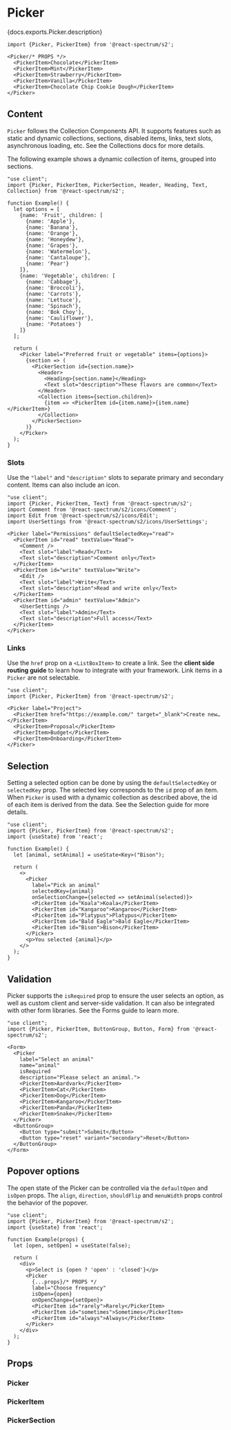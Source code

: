 

# Picker

<PageDescription>{docs.exports.Picker.description}</PageDescription>

```tsx render docs={docs.exports.Picker} links={docs.links} props={['size', 'labelPosition', 'labelAlign', 'necessityIndicator', 'isRequired', 'isQuiet', 'isDisabled', 'isInvalid']} initialProps={{label: 'Ice cream flavor'}} type="s2"
import {Picker, PickerItem} from '@react-spectrum/s2';

<Picker/* PROPS */>
  <PickerItem>Chocolate</PickerItem>
  <PickerItem>Mint</PickerItem>
  <PickerItem>Strawberry</PickerItem>
  <PickerItem>Vanilla</PickerItem>
  <PickerItem>Chocolate Chip Cookie Dough</PickerItem>
</Picker>
```

## Content

`Picker` follows the Collection Components API. It supports features such as static and dynamic collections, sections, disabled items, links, text slots, asynchronous loading, etc. See the Collections docs for more details.

The following example shows a dynamic collection of items, grouped into sections.

```tsx render hideImports
"use client";
import {Picker, PickerItem, PickerSection, Header, Heading, Text, Collection} from '@react-spectrum/s2';

function Example() {
  let options = [
    {name: 'Fruit', children: [
      {name: 'Apple'},
      {name: 'Banana'},
      {name: 'Orange'},
      {name: 'Honeydew'},
      {name: 'Grapes'},
      {name: 'Watermelon'},
      {name: 'Cantaloupe'},
      {name: 'Pear'}
    ]},
    {name: 'Vegetable', children: [
      {name: 'Cabbage'},
      {name: 'Broccoli'},
      {name: 'Carrots'},
      {name: 'Lettuce'},
      {name: 'Spinach'},
      {name: 'Bok Choy'},
      {name: 'Cauliflower'},
      {name: 'Potatoes'}
    ]}
  ];

  return (
    <Picker label="Preferred fruit or vegetable" items={options}>
      {section => (
        <PickerSection id={section.name}>
          <Header>
            <Heading>{section.name}</Heading>
            <Text slot="description">These flavors are common</Text>
          </Header>
          <Collection items={section.children}>
            {item => <PickerItem id={item.name}>{item.name}</PickerItem>}
          </Collection>
        </PickerSection>
      )}
    </Picker>
  );
}
```

### Slots

Use the `"label"` and `"description"` slots to separate primary and secondary content. Items can also include an icon.

```tsx render
"use client";
import {Picker, PickerItem, Text} from '@react-spectrum/s2';
import Comment from '@react-spectrum/s2/icons/Comment';
import Edit from '@react-spectrum/s2/icons/Edit';
import UserSettings from '@react-spectrum/s2/icons/UserSettings';

<Picker label="Permissions" defaultSelectedKey="read">
  <PickerItem id="read" textValue="Read">
    <Comment />
    <Text slot="label">Read</Text>
    <Text slot="description">Comment only</Text>
  </PickerItem>
  <PickerItem id="write" textValue="Write">
    <Edit />
    <Text slot="label">Write</Text>
    <Text slot="description">Read and write only</Text>
  </PickerItem>
  <PickerItem id="admin" textValue="Admin">
    <UserSettings />
    <Text slot="label">Admin</Text>
    <Text slot="description">Full access</Text>
  </PickerItem>
</Picker>
```

### Links

Use the `href` prop on a `<ListBoxItem>` to create a link. See the **client side routing guide** to learn how to integrate with your framework. Link items in a `Picker` are not selectable.

```tsx render hideImports
"use client";
import {Picker, PickerItem} from '@react-spectrum/s2';

<Picker label="Project">
  <PickerItem href="https://example.com/" target="_blank">Create new…</PickerItem>
  <PickerItem>Proposal</PickerItem>
  <PickerItem>Budget</PickerItem>
  <PickerItem>Onboarding</PickerItem>
</Picker>
```

## Selection

Setting a selected option can be done by using the `defaultSelectedKey` or `selectedKey` prop. The selected key corresponds to the `id` prop of an item.
When `Picker` is used with a dynamic collection as described above, the id of each item is derived from the data.
See the Selection guide for more details.

```tsx render hideImports
"use client";
import {Picker, PickerItem} from '@react-spectrum/s2';
import {useState} from 'react';

function Example() {
  let [animal, setAnimal] = useState<Key>("Bison");

  return (
    <>
      <Picker
        label="Pick an animal"
        selectedKey={animal}
        onSelectionChange={selected => setAnimal(selected)}>
        <PickerItem id="Koala">Koala</PickerItem>
        <PickerItem id="Kangaroo">Kangaroo</PickerItem>
        <PickerItem id="Platypus">Platypus</PickerItem>
        <PickerItem id="Bald Eagle">Bald Eagle</PickerItem>
        <PickerItem id="Bison">Bison</PickerItem>
      </Picker>
      <p>You selected {animal}</p>
    </>
  );
}
```

## Validation

Picker supports the `isRequired` prop to ensure the user selects an option, as well as custom client and server-side validation. It can also be integrated with other form libraries. See the Forms guide to learn more.

```tsx render hideImports
"use client";
import {Picker, PickerItem, ButtonGroup, Button, Form} from '@react-spectrum/s2';

<Form>
  <Picker
    label="Select an animal"
    name="animal"
    isRequired
    description="Please select an animal.">
    <PickerItem>Aardvark</PickerItem>
    <PickerItem>Cat</PickerItem>
    <PickerItem>Dog</PickerItem>
    <PickerItem>Kangaroo</PickerItem>
    <PickerItem>Panda</PickerItem>
    <PickerItem>Snake</PickerItem>
  </Picker>
  <ButtonGroup>
    <Button type="submit">Submit</Button>
    <Button type="reset" variant="secondary">Reset</Button>
  </ButtonGroup>
</Form>
```

## Popover options

The open state of the Picker can be controlled via the `defaultOpen` and `isOpen` props. The `align`, `direction`, `shouldFlip` and `menuWidth` props control the behavior of the popover.

```tsx render hideImports docs={docs.exports.Picker} links={docs.links} props={['align', 'direction', 'shouldFlip', 'menuWidth']}
"use client";
import {Picker, PickerItem} from '@react-spectrum/s2';
import {useState} from 'react';

function Example(props) {
  let [open, setOpen] = useState(false);

  return (
    <div>
      <p>Select is {open ? 'open' : 'closed'}</p>
      <Picker
        {...props}/* PROPS */
        label="Choose frequency"
        isOpen={open}
        onOpenChange={setOpen}>
        <PickerItem id="rarely">Rarely</PickerItem>
        <PickerItem id="sometimes">Sometimes</PickerItem>
        <PickerItem id="always">Always</PickerItem>
      </Picker>
    </div>
  );
}
```

## Props

### Picker

<PropTable component={docs.exports.Picker} links={docs.links} />

### PickerItem

<PropTable component={docs.exports.PickerItem} links={docs.links} />

### PickerSection

<PropTable component={docs.exports.PickerSection} links={docs.links} />

